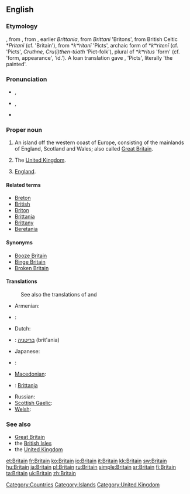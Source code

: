 {{wikipedia|dab=Britain}}
==English==

===Etymology===
{{etyl|enm}} {{term|Breteyne|lang=enm}}, from {{etyl|fro}} {{term|Bretaigne|lang=fro}}, from {{etyl|la}} {{term|Britannia|lang=la}}, earlier ''Brittania'', from ''Brittani'' 'Britons', from British Celtic *''Pritani'' (cf. {{etyl|cy|-}} {{term|Prydain}} 'Britain'), from {{proto|Celtic}} *''kʷritanī'' 'Picts', archaic form of *''kʷritenī'' (cf. {{etyl|cy|-}} {{term|Prydyn}} 'Picts', {{etyl|sga|-}} ''Cruthne, Cru(i)then-túath'' 'Pict-folk'), plural of *''kʷritus'' 'form' (cf. {{etyl|cy}} {{term|pryd}} 'form, appearance', {{etyl|sga}} {{term|cruth}} 'id.'). A loan translation gave {{etyl|la}} {{term|Picti}}, 'Picts', literally 'the painted'.

===Pronunciation===
* {{a|UK}} {{IPA|/ˈbɹɪt.ən/}}, {{SAMPA|/"brIt(@)n/}}
* {{a|US}} {{IPA|/ˈbɹɪt.ɪn/}}, {{SAMPA|/br\`ItIn/}}
* {{rhymes|ɪtən}}

===Proper noun===
{{en-proper-noun}}

# An island off the western coast of Europe, consisting of the mainlands of England, Scotland and Wales; also called [[Great Britain]].
# {{context|loosely}} The [[United Kingdom]].
# {{context|loosely|_|but|_|erroneously}} [[England]].

====Related terms====
* [[Breton]]
* [[British]]
* [[Briton]]
* [[Brittania]]
* [[Brittany]]
* [[Beretania]]

====Synonyms====
* [[Booze Britain]]
* [[Binge Britain]]
* [[Broken Britain]]

====Translations====
{{trans-top|island}}
: See also the translations of {{term|Great Britain}} and {{term|British Isles}}
* Armenian: {{t-|hy|Բրիտանիա|tr=Britania}}
* {{ttbc|Croatian}}: {{t-|hr|Britanija|f}}
* Dutch: {{t|nl|Britannië|n}}
* {{ttbc|Hebrew}}: [[בריטניה]] (brit'ania)
* Japanese: {{t-|ja|ブリテン|tr=Buriten}}
{{trans-mid}}
* {{ttbc|Kurdish}}: {{ku-Arab|[[به‌ریتانیا]]}}
* [[Macedonian]]: {{t+|mk|Британија|f|tr=Británija}}
* {{ttbc|Maltese}}: [[Brittanja]]
* Russian: {{t+|ru|Британия|f|tr=Británija}}
* [[Scottish Gaelic]]: {{t-|gd|Breatainn|f|xs=Scottish Gaelic}}
* [[Welsh]]: {{t-|cy|Prydain|xs=Welsh}}
{{trans-bottom}}

{{trans-see|United Kingdom}}

{{trans-see|England}}

===See also===
* [[Great Britain]]
* the [[British Isles]]
* the [[United Kingdom]]

[[Category:Countries]]
[[Category:Islands]]
[[Category:United Kingdom]]

[[et:Britain]]
[[fr:Britain]]
[[ko:Britain]]
[[io:Britain]]
[[it:Britain]]
[[kk:Britain]]
[[sw:Britain]]
[[hu:Britain]]
[[ja:Britain]]
[[pl:Britain]]
[[ru:Britain]]
[[simple:Britain]]
[[sr:Britain]]
[[fi:Britain]]
[[ta:Britain]]
[[uk:Britain]]
[[zh:Britain]]